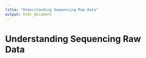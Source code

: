 ```yaml
---
title: "Understanding Sequencing Raw Data"
output: html_document
---
```


# Understanding Sequencing Raw Data


